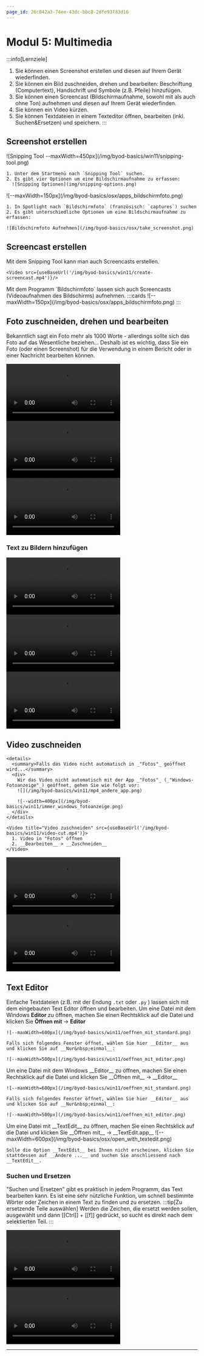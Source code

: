 ```yaml
---
page_id: 26c042a3-74ee-43dc-bbc8-2dfe93f83d16
---
```



# Modul 5: Multimedia
:::info[Lernziele]
1. Sie können einen Screenshot erstellen und diesen auf Ihrem Gerät wiederfinden.
2. Sie können ein Bild zuschneiden, drehen und bearbeiten: Beschriftung (Computertext), Handschrift und Symbole (z.B. Pfeile) hinzufügen.
3. Sie können einen Screencast (Bildschirmaufnahme, sowohl mit als auch ohne Ton) aufnehmen und diesen auf Ihrem Gerät wiederfinden.
4. Sie können ein Video kürzen.
5. Sie können Textdateien in einem Texteditor öffnen, bearbeiten (inkl. Suchen&Ersetzen) und speichern.
:::


## Screenshot erstellen
<OsTabs>
  <TabItem value="win">
    ![Snipping Tool --maxWidth=450px](/img/byod-basics/win11/snipping-tool.png)

    1. Unter dem Startmenü nach `Snipping Tool` suchen.
    2. Es gibt vier Optionen um eine Bildschirmaufnahme zu erfassen:
      ![Snipping Optionen](img/snipping-options.png)
  </TabItem>
  <TabItem value="mac">
    ![--maxWidth=150px](/img/byod-basics/osx/apps_bildschirmfoto.png)

    1. In Spotlight nach `Bildschirmfoto` (französisch: `captures`) suchen
    2. Es gibt unterschiedliche Optionen um eine Bildschirmaufnahme zu erfassen:

    ![Bildschirmfoto Aufnehmen](/img/byod-basics/osx/take_screenshot.png)
  </TabItem>
</OsTabs>

## Screencast erstellen

<OsTabs>
  <TabItem value="win">
    Mit dem Snipping Tool kann man auch Screencasts erstellen.

    <Video src={useBaseUrl('/img/byod-basics/win11/create-screencast.mp4')}/>
  </TabItem>
  <TabItem value="mac">
    Mit dem Programm `Bildschirmfoto` lassen sich auch Screencasts (Videoaufnahmen des Bildschirms) aufnehmen.
    :::cards
    ![--maxWidth=150px](/img/byod-basics/osx/apps_bildschirmfoto.png)
    :::
  </TabItem>
</OsTabs>


## Foto zuschneiden, drehen und bearbeiten
Bekanntlich sagt ein Foto mehr als 1000 Worte - allerdings sollte sich das Foto auf das Wesentliche beziehen... Deshalb ist es wichtig, dass Sie ein Foto (oder einen Screenshot) für die Verwendung in einem Bericht oder in einer Nachricht
bearbeiten können.

<OsTabs>
  <TabItem value="win">
    <Video
      title="Zeichnung hinzufügen"
      src={useBaseUrl('/img/byod-basics/win11/image-edit.mp4')}
    >
      1. Foto doppelklicken (öffnen in "Fotos")
      2. __Bearbeiten__ > __Zeichnen__
    </Video>
    <Video title="Zuschneiden/Drehen" src={useBaseUrl('/img/byod-basics/win11/image-crop-rotate.mp4')}/>
  </TabItem>
  <TabItem value="mac">
    <Video title="Foto zuschneiden, drehen und bearbeiten" src={useBaseUrl('/img/byod-basics/osx/edit_picture.mp4')}/>
  </TabItem>
</OsTabs>

### Text zu Bildern hinzufügen
<OsTabs>
  <TabItem value="win">
    <Video
      title="Text hinzufügen"
      src={useBaseUrl('/img/byod-basics/win11/image-text.mp4')}
    />
  </TabItem>
  <TabItem value="win10">
    <Video
      title="Text hinzufügen"
      src={useBaseUrl('/img/byod-basics/win11/image-text.mp4')}
    />
  </TabItem>
  <TabItem value="mac">
    <Video
      title="Text hinzufügen"
      src={useBaseUrl('/img/byod-basics/osx/image-text.mp4')}
    />
  </TabItem>
</OsTabs>

## Video zuschneiden
<OsTabs>
  <TabItem value="win">

    <details>
      <summary>Falls das Video nicht automatisch in _"Fotos"_ geöffnet wird...</summary>
      <div>
        Wir das Video nicht automatisch mit der App _"Fotos"_ (_"Windows-Fotoanzeige"_) geöffnet, gehen Sie wie folgt vor:
        ![](/img/byod-basics/win11/mp4_andere_app.png)

        ![--width=400px](/img/byod-basics/win11/immer_windows_fotoanzeige.png)
      </div>
    </details>

    <Video title="Video zuschneiden" src={useBaseUrl('/img/byod-basics/win11/video-cut.mp4')}>
      1. Video in "Fotos" öffnen
      2. __Bearbeiten__ > __Zuschneiden__
    </Video>
  </TabItem>
  <TabItem value="win10">
    <Video title="Video zuschneiden" src={useBaseUrl('/img/byod-basics/win/shorten_video.mp4')}>
      1. Video in "Fotos" öffnen
      2. __Bearbeiten__ > __Zuschneiden__
    </Video>
  </TabItem>
  <TabItem value="mac">
    <Video
      title="Video zuschneiden"
      src={useBaseUrl('/img/byod-basics/osx/shorten_video.mp4')}
    >
      1. Video mit "QuickTime" öffnen (doppelklicken)
      2. __Bearbeiten__ > __Kürzen__
    </Video>
  </TabItem>
</OsTabs>


## Text Editor
Einfache Textdateien (z.B. mit der Endung `.txt` oder `.py` ) lassen sich mit dem eingebauten Text Editor öffnen und bearbeiten.
<OsTabs>
  <TabItem value="win11">
    Um eine Datei mit dem Windows __Editor__ zu öffnen, machen Sie einen Rechtsklick auf die Datei und klicken Sie __Öffnen mit__ → __Editor__

    ![--maxWidth=600px](/img/byod-basics/win11/oeffnen_mit_standard.png)

    Falls sich folgendes Fenster öffnet, wählen Sie hier __Editor__ aus und klicken Sie auf __Nur&nbsp;einmal__:

    ![--maxWidth=500px](/img/byod-basics/win11/oeffnen_mit_editor.png)
  </TabItem>
  <TabItem value="win10">
    Um eine Datei mit dem Windows __Editor__ zu öffnen, machen Sie einen Rechtsklick auf die Datei und klicken Sie __Öffnen mit__ → __Editor__

    ![--maxWidth=600px](/img/byod-basics/win11/oeffnen_mit_standard.png)

    Falls sich folgendes Fenster öffnet, wählen Sie hier __Editor__ aus und klicken Sie auf __Nur&nbsp;einmal__:

    ![--maxWidth=500px](/img/byod-basics/win11/oeffnen_mit_editor.png)
  </TabItem>
  <TabItem value="mac">
    Um eine Datei mit __TextEdit__ zu öffnen, machen Sie einen Rechtsklick auf die Datei und klicken Sie __Öffnen mit__ → __TextEdit.app__
    ![--maxWidth=600px](/img/byod-basics/osx/open_with_textedit.png)

    Solle die Option __TextEdit__ bei Ihnen nicht erscheinen, klicken Sie stattdessen auf __Andere ...__ und suchen Sie anschliessend nach __TextEdit__.
  </TabItem>
</OsTabs>

### Suchen und Ersetzen
"Suchen und Ersetzen" gibt es praktisch in jedem Programm, das Text bearbeiten kann. Es ist eine sehr nützliche Funktion, um schnell bestimmte Wörter oder Zeichen in einem Text zu finden und zu ersetzen.
:::tip[Zu ersetzende Teile auswählen]
Werden die Zeichen, die ersetzt werden sollen, ausgewählt und dann [[Ctrl]] + [[f]] gedrückt, so sucht es direkt nach dem selektierten Teil.
:::

<OsTabs>
  <TabItem value="win11">
    <Video
      title="Suchen und ersetzen"
      src={useBaseUrl('/img/byod-basics/win11/editor-search-and-replace.mp4')}
    />
    Speichern am Ende mit [[Ctrl]] + [[s]].
  </TabItem>
  <TabItem value="mac">
    <Video
      title="Suchen und ersetzen"
      src={useBaseUrl('/img/byod-basics/osx/editor-search-and-replace.mp4')}
    />
    Speichern am Ende mit [[Cmd]] + [[s]].
  </TabItem>
</OsTabs>


---